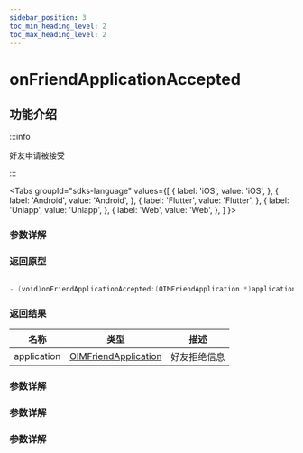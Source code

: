 ```yaml
---
sidebar_position: 3
toc_min_heading_level: 2
toc_max_heading_level: 2
---
```


# onFriendApplicationAccepted

## 功能介绍

:::info

好友申请被接受

:::

<Tabs
groupId="sdks-language"
values={[
{ label: 'iOS', value: 'iOS', },
{ label: 'Android', value: 'Android', },
{ label: 'Flutter', value: 'Flutter', },
{ label: 'Uniapp', value: 'Uniapp', },
{ label: 'Web', value: 'Web', },
]
}>

<TabItem value="Flutter">

### 参数详解

</TabItem>

<TabItem value="iOS">

### 返回原型

```swift showLineNumbers

- (void)onFriendApplicationAccepted:(OIMFriendApplication *)application;

```

### 返回结果

| 名称        | 类型                                                                 | 描述         |
| ----------- | -------------------------------------------------------------------- | ------------ |
| application | [OIMFriendApplication](docs/sdks/Class/Friend/FriendApplication.mdx) | 好友拒绝信息 |

</TabItem>

<TabItem value="Android">

### 参数详解

</TabItem>

<TabItem value="Web">

### 参数详解

</TabItem>

<TabItem value="Uniapp">

### 参数详解

</TabItem>

</Tabs>
